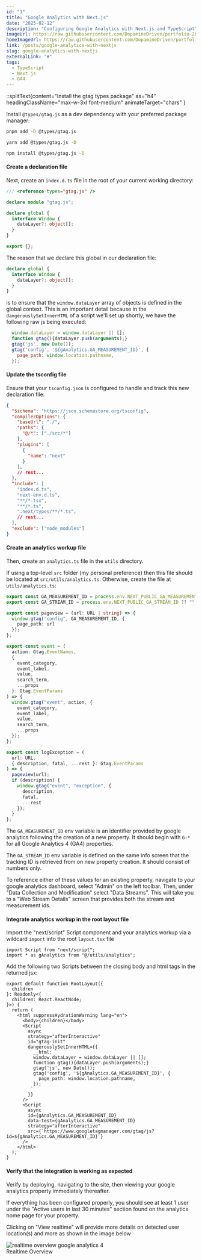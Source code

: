 ```yaml
---
id: "1"
title: "Google Analytics with Next.js"
date: "2025-02-12"
description: "Configuring Google Analytics with Next.js and TypeScript"
imageUrl: https://raw.githubusercontent.com/DopamineDriven/portfolio-2025/master/apps/web/public/ai/port-37.png
homeImageUrl: https://raw.githubusercontent.com/DopamineDriven/portfolio-2025/master/apps/web/public/ai/port-37-1024x576.png
link: /posts/google-analytics-with-nextjs
slug: google-analytics-with-nextjs
externalLink: "#"
tags:
  - TypeScript
  - Next.js
  - GA4
---
```



::splitText{content="Install the gtag types package" as="h4" headingClassName="max-w-3xl font-medium" animateTarget="chars" }

Install `@types/gtag.js` as a dev dependency with your preferred package manager:

```bash
pnpm add -D @types/gtag.js
```

```bash
yarn add @types/gtag.js -D
```

```bash
npm install @types/gtag.js -D
```

#### Create a declaration file

Next, create an `index.d.ts` file in the root of your current working directory:

```ts
/// <reference types="gtag.js" />

declare module "gtag.js";

declare global {
  interface Window {
    dataLayer?: object[];
  }
}

export {};

```

The reason that we declare this global in our declaration file:

```ts
declare global {
  interface Window {
    dataLayer?: object[];
  }
}

```

is to ensure that the `window.dataLayer` array of objects is defined in the global context. This is an important detail because in the `dangerouslySetInnerHTML` of a script we'll set up shortly, we have the following raw js being executed:

```js
  window.dataLayer = window.dataLayer || [];
  function gtag(){dataLayer.push(arguments);}
  gtag('js', new Date());
  gtag('config', '${gAnalytics.GA_MEASUREMENT_ID}', {
    page_path: window.location.pathname,
  });
```

#### Update the tsconfig file

Ensure that your `tsconfig.json` is configured to handle and track this new declaration file:

```json
{
  "$schema": "https://json.schemastore.org/tsconfig",
  "compilerOptions": {
    "baseUrl": "./",
    "paths": {
      "@/*": ["./src/*"]
    },
    "plugins": [
      {
        "name": "next"
      }
    ],
    // rest...
  },
  "include": [
    "index.d.ts",
    "next-env.d.ts",
    "**/*.tsx",
    "**/*.ts",
    ".next/types/**/*.ts",
    // rest...
  ],
  "exclude": ["node_modules"]
}

```

#### Create an analytics workup file

Then, create an `analytics.ts` file in the `utils` directory.

If using a top-level `src` folder (my personal preference) then this file should be located at `src/utils/analytics.ts`. Otherwise, create the file at `utils/analytics.ts`:

```ts
export const GA_MEASUREMENT_ID = process.env.NEXT_PUBLIC_GA_MEASUREMENT_ID ?? "";
export const GA_STREAM_ID = process.env.NEXT_PUBLIC_GA_STREAM_ID ?? "";

export const pageview = (url: URL | string) => {
  window.gtag("config", GA_MEASUREMENT_ID, {
    page_path: url
  });
};

export const event = (
  action: Gtag.EventNames,
  {
    event_category,
    event_label,
    value,
    search_term,
    ...props
  }: Gtag.EventParams
) => {
  window.gtag("event", action, {
    event_category,
    event_label,
    value,
    search_term,
    ...props
  });
};

export const logException = (
  url: URL,
  { description, fatal, ...rest }: Gtag.EventParams
) => {
  pageview(url);
  if (description) {
    window.gtag("event", "exception", {
      description,
      fatal,
      ...rest
    });
  }
};

```

The `GA_MEASUREMENT_ID` env variable is an identifier provided by google analytics following the creation of a new property. It should begin with `G-*` for all Google Analytics 4 (GA4) properties.

The `GA_STREAM_ID` env variable is defined on the same info screen that the tracking ID is retrieved from on new property creation. It should consist of numbers only.

To reference either of these values for an existing property, navigate to your google analytics dashboard, select "Admin" on the left toolbar. Then, under "Data Collection and Modification" select "Data Streams". This will take you to a "Web Stream Details" screen that provides both the stream and measurement ids.

#### Integrate analytics workup in the root layout file

Import the "next/script" Script component and your analytics workup via a wildcard `import` into the root `layout.tsx` file

```tsx
import Script from "next/script";
import * as gAnalytics from "@/utils/analytics";
```
Add the following two Scripts between the closing body and html tags in the returned jsx:

```tsx
export default function RootLayout({
  children
}: Readonly<{
  children: React.ReactNode;
}>) {
  return (
    <html suppressHydrationWarning lang="en">
      <body>{children}</body>
      <Script
        async
        strategy="afterInteractive"
        id="gtag-init"
        dangerouslySetInnerHTML={{
          __html: `
          window.dataLayer = window.dataLayer || [];
          function gtag(){dataLayer.push(arguments);}
          gtag('js', new Date());
          gtag('config', '${gAnalytics.GA_MEASUREMENT_ID}', {
            page_path: window.location.pathname,
          });
         `
        }}
      />
      <Script
        async
        id={gAnalytics.GA_MEASUREMENT_ID}
        data-test={gAnalytics.GA_MEASUREMENT_ID}
        strategy="afterInteractive"
        src={`https://www.googletagmanager.com/gtag/js?id=${gAnalytics.GA_MEASUREMENT_ID}`}
      />
    </html>
  );
}
```

#### Verify that the integration is working as expected

Verify by deploying, navigating to the site, then viewing your google analytics property immediately thereafter.

If everything has been configured properly, you should see at least 1 user under the "Active users in last 30 minutes" section found on the analytics home page for your property.

Clicking on "View realtime" will provide more details on detected user location(s) and more as shown in the image below
<div className="my-8">
  <img
    src="https://raw.githubusercontent.com/DopamineDriven/portfolio-2025/master/apps/web/public/realtime-users.png"
    alt="realtime overview google analytics 4"
style={{objectFit: "cover"}}
    className="rounded-lg shadow-lg"
  />
  <aside className="mt-2 text-center text-sm text-gray-600 italic font-basis-grotesque-pro-light">
    Realtime Overview
  </aside>
</div>
